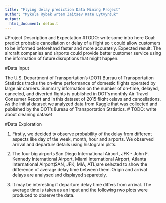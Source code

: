 ```yaml
---
title: "Flying delay prediction Data Mining Project"
author: "Mykola Rybak Artem Zaitsev Kate Lytvyniuk"
output:
  html_document: default
---
```


#Project Description and Expectation
#TODO: write some intro here
Goal: predict probable cancellation or delay of a flight so it could allow customers to be informed beforehand faster and more accurately.
Expected result: The aircraft companies and airports could provide better customer service using the information of future disruptions that might happen.

#Data Input
  
  The U.S. Department of Transportation's (DOT) Bureau of Transportation Statistics tracks the on-time performance of domestic flights operated by large air carriers. Summary information on the number of on-time, delayed, canceled, and diverted flights is published in DOT's monthly Air Travel Consumer Report and in this dataset of 2015 flight delays and cancellations.
  As the initial dataset we analyzed data from <a href="https://www.kaggle.com/usdot/flight-delays">Kaggle</a> that was collected and published by the DOT's Bureau of Transportation Statistics.
# TODO: write about cleaning dataset

#Data Exploration

1) Firstly, we decided to observe probability of the delay from different aspects like day of the week, month, hour and airports. We observed arrival and departure details using histogram plots.




2) The four big airports San Diego International Airport, JFK - John F. Kennedy International Airport, Miami International Airport, Atlanta International Airport(SAN, JFK, MIA, ATL)are selected to show the difference of average delay time between them. Origin and arrival delays are analysed and displayed separetely.


3) It may be interesting if departure delay time differs from arrival. The average time is taken as an input and the following rwo plots were produced to observe the data.
